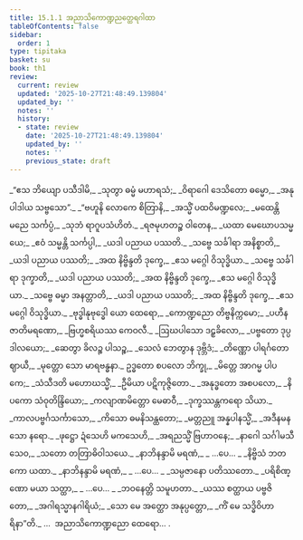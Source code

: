 ```yaml
---
title: 15.1.1 အညာသိကောဏ္ဍညတ္ထေရဂါထာ
tableOfContents: false
sidebar:
  order: 1
type: tipitaka
basket: su
book: th1
review:
  current: review
  updated: '2025-10-27T21:48:49.139804'
  updated_by: ''
  notes: ''
  history:
  - state: review
    date: '2025-10-27T21:48:49.139804'
    updated_by: ''
    notes: ''
    previous_state: draft
---
```



<ReviewStatus review={frontmatter.review} showDetails={true} />

<HypothesisAnnotation frontmatter={frontmatter} />

<DynamicBreadcrumb />

<Division number="673" book="th1" e="ch" v="19" p="317">

<Paragraph number="1004" type="verses" book="th1">
_“ဧသ ဘိယျော ပသီဒါမိ,_  
_သုတွာ ဓမ္မံ မဟာရသံ;_  
_ဝိရာဂေါ ဒေသိတော ဓမ္မော,_  
_အနုပါဒါယ သဗ္ဗသော”._  

</Paragraph>

</Division>
<Division number="674" book="th1" e="ch" v="19" p="317">

<Paragraph number="1005" type="verses" book="th1">
_“ဗဟူနိ လောကေ စိတြာနိ,_  
_အသ္မိံ ပထဝိမဏ္ဍလေ;_  
_မထေန္တိ မညေ သင်္ကပ္ပံ,_  
_သုဘံ ရာဂူပသံဟိတံ._  

</Paragraph>

</Division>
<Division number="675" book="th1" e="ch" v="19" p="317">

<Paragraph number="1006" type="verses" book="th1">
_ရဇမုဟတဉ္စ ဝါတေန,_  
_ယထာ မေဃောပသမ္မယေ;_  
_ဧဝံ သမ္မန္တိ သင်္ကပ္ပါ,_  
_ယဒါ ပညာယ ပဿတိ._  

</Paragraph>

</Division>
<Division number="676" book="th1" e="ch" v="19" p="317">

<Paragraph number="1007" type="verses" book="th1">
_သဗ္ဗေ သင်္ခါရာ အနိစ္စာတိ,_  
_ယဒါ ပညာယ ပဿတိ;_  
_အထ နိဗ္ဗိန္ဒတိ ဒုက္ခေ,_  
_ဧသ မဂ္ဂေါ ဝိသုဒ္ဓိယာ._  

</Paragraph>

</Division>
<Division number="677" book="th1" e="ch" v="19" p="317">

<Paragraph number="1008" type="verses" book="th1">
_သဗ္ဗေ သင်္ခါရာ ဒုက္ခာတိ,_  
_ယဒါ ပညာယ ပဿတိ;_  
_အထ နိဗ္ဗိန္ဒတိ ဒုက္ခေ,_  
_ဧသ မဂ္ဂေါ ဝိသုဒ္ဓိယာ._  

</Paragraph>

</Division>
<Division number="678" book="th1" e="ch" v="19" p="317">

<Paragraph number="1009" type="verses" book="th1">
_သဗ္ဗေ ဓမ္မာ အနတ္တာတိ,_  
_ယဒါ ပညာယ ပဿတိ;_  
_အထ နိဗ္ဗိန္ဒတိ ဒုက္ခေ,_  
_ဧသ မဂ္ဂေါ ဝိသုဒ္ဓိယာ._  

</Paragraph>

</Division>
<Division number="679" book="th1" e="ch" v="19" p="317">

<Paragraph number="1010" type="verses" book="th1">
_ဗုဒ္ဓါနုဗုဒ္ဓေါ ယော ထေရော,_  
_ကောဏ္ဍညော တိဗ္ဗနိက္ကမော;_  
_ပဟီနဇာတိမရဏော,_  
_ဗြဟ္မစရိယဿ ကေဝလီ._  

</Paragraph>

</Division>
<Division number="680" book="th1" e="ch" v="19" p="317">

<Paragraph number="1011" type="verses" book="th1">
_ဩဃပါသော ဒဠှခိလော,_  
_ပဗ္ဗတော ဒုပ္ပဒါလယော;_  
_ဆေတွာ ခိလဉ္စ ပါသဉ္စ,_  
_သေလံ ဘေတွာန ဒုဗ္ဘိဒံ;_  
_တိဏ္ဏော ပါရင်္ဂတော ဈာယီ,_  
_မုတ္တော သော မာရဗန္ဓနာ._  

</Paragraph>

</Division>
<Division number="681" book="th1" e="ch" v="19" p="317">

<Paragraph number="1012" type="verses" book="th1">
ဥဒ္ဓတော စပလော ဘိက္ခု,_  
_မိတ္တေ အာဂမ္မ ပါပကေ;_  
_သံသီဒတိ မဟောဃသ္မိံ,_  
_ဦမိယာ ပဋိကုဇ္ဇိတော._  

</Paragraph>

</Division>
<Division number="682" book="th1" e="ch" v="19" p="317">

<Paragraph number="1013" type="verses" book="th1">
_အနုဒ္ဓတော အစပလော,_  
_နိပကော သံဝုတိန္ဒြိယော;_  
_ကလျာဏမိတ္တော မေဓာဝီ,_  
_ဒုက္ခဿန္တကရော သိယာ._  

</Paragraph>

</Division>
<Division number="683" book="th1" e="ch" v="19" p="317">

<Paragraph number="1014" type="verses" book="th1">
_ကာလပဗ္ဗင်္ဂသင်္ကာသော,_  
_ကိသော ဓမနိသန္ထတော;_  
_မတ္တညူ အန္နပါနသ္မိံ,_  
_အဒီနမနသော နရော._  

</Paragraph>

</Division>
<Division number="684" book="th1" e="ch" v="19" p="317">

<Paragraph number="1015" type="verses" book="th1">
_ဖုဋ္ဌော ဍံသေဟိ မကသေဟိ,_  
_အရညသ္မိံ ဗြဟာဝနေ;_  
_နာဂေါ သင်္ဂါမသီသေဝ,_  
_သတော တတြာဓိဝါသယေ._  

</Paragraph>

</Division>
<Division number="685" book="th1" e="ch" v="19" p="318">

<Paragraph number="1016" type="verses" book="th1">
_နာဘိနန္ဒာမိ မရဏံ,_  
_ …ပေ… _  
_နိဗ္ဗိသံ ဘတကော ယထာ._  

</Paragraph>

</Division>
<Division number="686" book="th1" e="ch" v="19" p="318">

<Paragraph number="1017" type="verses" book="th1">
_နာဘိနန္ဒာမိ မရဏံ,_  
_ …ပေ… _  
_သမ္ပဇာနော ပတိဿတော._  

</Paragraph>

</Division>
<Division number="687" book="th1" e="ch" v="19" p="318">

<Paragraph number="1018" type="verses" book="th1">
_ပရိစိဏ္ဏော မယာ သတ္ထာ,_  
_ …ပေ… _  
_ဘဝနေတ္တိ သမူဟတာ._  

</Paragraph>

</Division>
<Division number="688" book="th1" e="ch" v="19" p="318">

<Paragraph number="1019" type="verses" book="th1">
_ယဿ စတ္ထာယ ပဗ္ဗဇိတော,_  
_အဂါရသ္မာနဂါရိယံ;_  
_သော မေ အတ္ထော အနုပ္ပတ္တော,_  
_ကိံ မေ သဒ္ဓိဝိဟာရိနာ”တိ._  


</Paragraph>
</Division>

<Paragraph number="1020" type="center" book="th1">
…  အညာသိကောဏ္ဍညော ထေရော… .
</Paragraph>